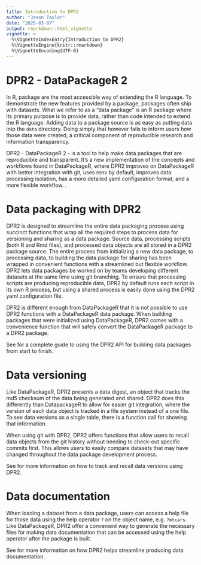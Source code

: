 ```yaml
---
title: Introduction to DPR2
author: "Jason Taylor"
date: "2025-03-07"
output: rmarkdown::html_vignette
vignette: >
  %\VignetteIndexEntry{Introduction to DPR2}
  %\VignetteEngine{knitr::rmarkdown}
  %\VignetteEncoding{UTF-8}
---
```


# DPR2 - DataPackageR 2

In R, package are the most accessible way of extending the R language. To demonstrate the new features provided by a package, packages often ship with datasets. What we refer to as a "data package" is an R package where its primary purpose is to provide data, rather than code intended to extend the R language. Adding data to a package source is as easy as putting data into the `data` directory. Doing simply that however fails to inform users how those data were created, a critical component of reproducible research and information transparency.

DPR2 - DataPackageR 2 - is a tool to help make data packages that are reproducible and transparent. It's a new implementation of the concepts and workflows found in DataPackageR, where DPR2 improves on DataPackageR with better integration with git, uses renv by default, improves data processing isolation, has a more detailed yaml configuration format, and a more flexible workflow. <!-- what else? -->. 

# Data packaging with DPR2

DPR2 is designed to streamline the entire data packaging process using succinct functions that wrap all the required steps to process data for versioning and sharing as a data package. Source data, processing scripts (both R and Rmd files), and processed data objects are all stored in a DPR2 package source. The entire process from initializing a new data package, to processing data, to building the data package for sharing has been wrapped in convenient functions with a streamlined but flexible workflow. DPR2 lets data packages be worked on by teams developing different datasets at the same time using git branching. To ensure that processing scripts are producing reproducible data, DPR2 by default runs each script in its own R process, but using a shared process is easily done using the DPR2 yaml configuration file.

DPR2 is different enough from DataPackageR that it is not possible to use DPR2 functions with a DataPackageR data package. When building packages that were initialized using DataPackageR, DPR2 comes with a convenience function that will safely convert the DataPackageR package to a DPR2 package.

See \link{workflow} for a complete guide to using the DPR2 API for building data packages from start to finish.

# Data versioning

Like DataPackageR, DPR2 presents a data digest, an object that tracks the md5 checksum of the data being generated and shared. DPR2 does this differently than DatapackageR to allow for easier git integration, where the version of each data object is tracked in a file system instead of a one file. To see data versions as a single table, there is a function call for showing that information.

When using git with DPR2, DPR2 offers functions that allow users to recall data objects from the git history without needing to check-out specific commits first. This allows users to easily compare datasets that may have changed throughout the data package development process. 

See \link{versioning} for more information on how to track and recall data versions using DPR2. 

# Data documentation

When loading a dataset from a data package, users can access a help file for those data using the help operator `?` on the object name, e.g. `?mtcars`. Like DataPackageR, DPR2 offer a convenient way to generate the necessary files for making data documentation that can be accessed using the help operator after the package is built.

See \link{documentation} for more information on how DPR2 helps streamline producing data documentation.
